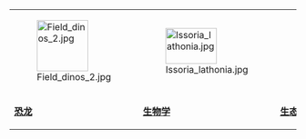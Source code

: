 {| width="100%" border="0" cellpadding="4" cellspacing="4" style="border: 1px solid none; text-align:center; padding:0.3em; background-color: transparent"
|[[File:Field_dinos_2.jpg|90x90px]]
|[[File:Issoria_lathonia.jpg|90x63px]]
|[[File:Ruwenpflanzen.jpg|90x70px]]
|[[File:Devils_Punchbowl_Waterfall,_New_Zealand.jpg|60x90px]]
|[[File:The_Earth_seen_from_Apollo_17.jpg|90x90px]]
|-
|'''[[Portal:恐龙|恐龙]]'''
|'''[[Portal:生物学|生物学]]'''
|'''[[Portal:生态|生态]]'''
|'''[[Portal:环境|环境]]'''
|'''[[Portal:地球科学|地球科学]]'''
|}